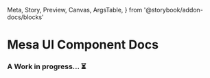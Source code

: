   Meta,
  Story,
  Preview,
  Canvas,
  ArgsTable,
} from '@storybook/addon-docs/blocks'

<Meta title="Introduction/Introduction" />

# Mesa UI Component Docs

<Spacer height="50px" />

### A Work in progress... ⏳
